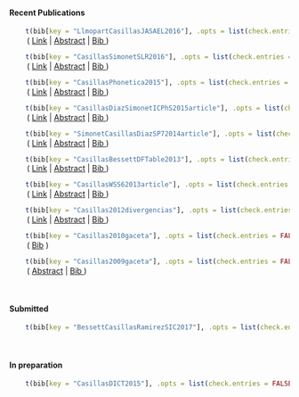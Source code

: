 

<!-- START TAB 3 -->
<div class="tab-pane fade" id="publications" style="margin-left:2em;text-indent:-2em">
  <h4>Recent Publications</h4>
<!-- <div class="minip"> -->

<span class="tempTimes">










```r
print(bib[key = "LlmopartCasillasJASAEL2016"], .opts = list(check.entries = FALSE, style = "html", bib.style = "authoryear"))
```

<!-- START METADATA -->
<div style="text-indent:.25em;margin-top:-1em" align="left">
( <a alt="JASAEL2016" href="http://scitation.aip.org/content/asa/journal/jasa/139/5/10.1121/1.4951704" target='_new'><span class="showtooltip" title="Read paper">Link</span></a> |
<a href="javascript:ReverseDisplay('LlmopartCasillasJASAEL2016Abstract')">Abstract</a> |
<a href="javascript:ReverseDisplay('LlmopartCasillasJASAEL2016Bib')">Bib </a> )

<div id="LlmopartCasillasJASAEL2016Abstract" style="display:none;margin-left:2em;text-indent:0em">
<p class="minip">Limited exposure to ambiguous auditory stimuli results in perceptual recalibration. When unambiguous stimuli are used instead, selective adaptation (SA) effects have been reported, even after few adaptor presentations. Crucially, selective adaptation by an ambiguous sound in biasing lexical contexts had previously been found only after massive adaptor repetition [Samuel (2001). Psychol. Sci. 12(4), 348–351]. The present study shows that extensive exposure is not necessary for lexically driven selective adaptation to occur. Lexically driven selective adaptation can arise after as few as nine adaptor presentations. Additionally, build-up course inspection reveals several parallelisms with the time course observed for SA with unambiguous stimuli.</p>
</div>

<div id="LlmopartCasillasJASAEL2016Bib" style="display:none" class="minip">

```r
toBiblatex(bib[key = "LlmopartCasillasJASAEL2016"], .opts = list(style = "html"))
```

</div>
</div> 
<!-- END METADATA -->















```r
print(bib[key = "CasillasSimonetSLR2016"], .opts = list(check.entries = FALSE, style = "html", bib.style = "authoryear"))
```

<!-- START METADATA -->
<div style="text-indent:.25em;margin-top:-1em" align="left">
( <a alt="SDSLR2016" href="http://slr.sagepub.com/content/32/2/171.abstract" target='_new'><span class="showtooltip" title="Read paper">Link</span></a> |
<a href="javascript:ReverseDisplay('CasillasSimonetSLR2016')">Abstract</a> |
<a href="javascript:ReverseDisplay('CasillasSimonetSLR2016bib')">Bib </a> )

<div id="CasillasSimonetSLR2016" style="display:none;margin-left:2em;text-indent:0em">
<p class="minip">This study investigates how fluent second-language (L2) learners of English produce and perceive the /æ/–/ɑ/ vowel contrast of Southwestern American English. Two learner groups are examined: (1) early, proficient English speakers who were raised by Spanish-speaking families but who became dominant in English during childhood and, as adults, lack communicative abilities in Spanish, and (2) Spanish-speaking late learners of English who continue to be dominant in Spanish. The participants provided data in three tasks: one production and two perceptual. The study finds that both learner groups differ from native controls in their production and perception of the /æ/–/ɑ/ contrast. The findings shed light on our understanding of the relative effects of age (at onset of language exposure) and language dominance (at time of testing) by showing that sequential bilingualism impacts phonetic behavior even when speakers have become dominant in the target language.</p>
</div>

<div id="CasillasSimonetSLR2016bib" style="display:none" class="minip">

```r
toBiblatex(bib[key = "CasillasSimonetSLR2016"], .opts = list(style = "html"))
```

</div>
</div> 
<!-- END METADATA -->















```r
print(bib[key = "CasillasPhonetica2015"], .opts = list(check.entries = FALSE, style = "html", bib.style = "authoryear"))
```

<!-- START METADATA -->
<div style="text-indent:.25em;margin-top:-1em" align="left">
( <a alt="SDPHON2015" href="http://www.karger.com/Article/Abstract/431101" target='_new'><span class="showtooltip" title="Read paper">Link</span></a> |
<a href="javascript:ReverseDisplay('CasillasPhonetica2015')">Abstract</a> |
<a href="javascript:ReverseDisplay('CasillasPhonetica2015bib')">Bib </a> )

<div id="CasillasPhonetica2015" style="display:none;margin-left:2em;text-indent:0em">
<p class="minip">The present study explored the production and perception of the /i/-/ɪ/ vowel contrast in second language (L2)-dominant early learners of American English who no longer fluently speak their first language (L1, Spanish). The production task analyzed the extent to which the early learner group differed from controls (native English speakers and L1-Spanish late-onset learners of English) with regard to duration and spectral centroids. The perception experiment examined how these early learners classified resynthesized stimuli drawn from the /i/-/ɪ/ con- trast using distinct acoustic cues – spectral and temporal – in a 2-alternative forced choice identification task. The first experiment revealed that the early learners produced the contrast in a native-like manner in terms of the spectral envelope and duration use. The second experiment found that early learners differed from both control groups in how they categorized the /i/-/ɪ/ continua based on spectrum and duration, and the extent to which they rely on these two cues. The effects of linguistic experience on L2 phonetic behavior are discussed.</p>
</div>

<div id="CasillasPhonetica2015bib" style="display:none" class="minip">

```r
toBiblatex(bib[key = "CasillasPhonetica2015"], .opts = list(style = "html"))
```

</div>
</div> 
<!-- END METADATA -->


















```r
print(bib[key = "CasillasDiazSimonetICPhS2015article"], .opts = list(check.entries = FALSE, style = "html", bib.style = "authoryear"))
```

<!-- START METADATA -->
<div style="text-indent:.25em;margin-top:-1em" align="left">
( <a alt="ICPhS2015" href="https://www.researchgate.net/publication/280840068_ACOUSTICS_OF_SPANISH_AND_ENGLISH_CORONAL_STOPS" target='_new'><span class="showtooltip" title="Read paper">Link</span></a> |
<a href="javascript:ReverseDisplay('CasillasDiazSimonetICPhS2015article')">Abstract</a> |
<a href="javascript:ReverseDisplay('CasillasDiazSimonetICPhS2015bib')">Bib </a> )

<div id="CasillasDiazSimonetICPhS2015article" style="display:none;margin-left:2em;text-indent:0em">
<p class="minip">This study explores the acoustic correlates that distinguish coronal stops (/t/, /d/) between English and Spanish. English and Spanish coronal stops are hypothesized to differ in terms of voice-onset time and place of articulation. We are particularly concerned with capturing the place of articulation difference with acoustic data, as the voice-onset time difference is well known. Specifically, we focus on English /d/ and Spanish /t/, which are phonetically-voiceless stops with a short-lag voice-onset time. Spanish /t/ has been described as being articulated at dental place, whereas English /d/ is articulated at alveolar place. Mixed-effects models explored various spectral measurements of the consonant burst and found that standard deviation, relative burst intensity, and center of gravity differed as a function of place of articulation (or language).</p>
</div>

<div id="CasillasDiazSimonetICPhS2015bib" style="display:none" class="minip">

```r
toBiblatex(bib[key = "CasillasDiazSimonetICPhS2015article"], .opts = list(style = "html"))
```

</div>
</div> 
<!-- END METADATA -->



```r
print(bib[key = "SimonetCasillasDiazSP72014article"], .opts = list(check.entries = FALSE, style = "html", bib.style = "authoryear"))
```

<!-- START METADATA -->
<div style="text-indent:.25em;margin-top:-1em" align="left">
( <a alt="SpeechProsody" href="https://www.researchgate.net/publication/272090285_The_effects_of_stressaccent_on_VOT_depend_on_language_%28English_Spanish%29_consonant_%28d_t%29_and_linguistic_experience_%28monolinguals_bilinguals%29" target='_new'><span class="showtooltip" title="Read paper">Link</span></a> |
<a href="javascript:ReverseDisplay('SimonetCasillasDiazSP72014')">Abstract</a> |
<a href="javascript:ReverseDisplay('SimonetCasillasDiazSP72014bib')">Bib </a> )

<div id="SimonetCasillasDiazSP72014" style="display:none;margin-left:2em;text-indent:0em">
<p class="minip">This study examines Voice Onset Times of coronal stops in utterance-initial position in two languages. Crucially, the effects of lexical stress (stressed, unstressed syllable) on VOT are analyzed. The study investigates aspirated stops (English /t/), short-lag voiceless stops (English /d/, Spanish /t/) and pre-voiced stops (Spanish /d/). Three groups of speakers provide data: English monolinguals, Spanish monolinguals, and proficient Spanish-English bilinguals. The study finds that lexical stress lengthens aspiration (English /t/) and prevoicing (Spanish /d/) but it does not alter significantly short-lag stops (Spanish /t/, English /d/). Monolinguals and bilinguals differ slightly in their phonetic behavior. Implications for gestural coordination as well as for feature theory are discussed.</p>
</div>

<div id="SimonetCasillasDiazSP72014bib" style="display:none" class="minip">

```r
toBiblatex(bib[key = "SimonetCasillasDiazSP72014article"], .opts = list(style = "html"))
```

</div>
</div> 
<!-- END METADATA -->







```r
print(bib[key = "CasillasBessettDFTable2013"], .opts = list(check.entries = FALSE, style = "html", bib.style = "authoryear"))
```
<!-- START METADATA -->
<div style="text-indent:.25em;margin-top:-1em" align="left">
( <a alt="RASGOS" href="https://github.com/jvcasill/rasgos_distintivos" target='_new'><span class="showtooltip" title="RASGOS">Link</span></a> |
<a href="javascript:ReverseDisplay('CasillasBessettDFTable2013Abstract')">Abstract</a> |
<a href="javascript:ReverseDisplay('CasillasBessettDFTable2013Bib')">Bib </a> )

<div id="CasillasBessettDFTable2013Abstract" style="display:none;margin-left:2em;text-indent:0em">
<p class="minip">Table of allophones and distinctive features of Spanish (in Fonología generativa contemporánea de la lengua española).</p>
</div>

<div id="CasillasBessettDFTable2013Bib" style="display:none" class="minip">

```r
toBiblatex(bib[key = "CasillasBessettDFTable2013"])
```
</div>
</div>
<!-- END METADATA -->











```r
print(bib[key = "CasillasWSS62013article"], .opts = list(check.entries = FALSE, style = "html", bib.style = "authoryear"))
```
<!-- START METADATA -->
<div style="text-indent:.25em;margin-top:-1em" align="left">
( <a alt="WSS6" href="http://www.lingref.com/cpp/wss/6/abstract2867.html" target='_new'><span class="showtooltip" title="WSS6 abstract">Link</span></a> |
<a href="javascript:ReverseDisplay('CasillasWSS62013Abstract')">Abstract</a> |
<a href="javascript:ReverseDisplay('CasillasWSS62013Bib')">Bib </a> )

<div id="CasillasWSS62013Abstract" style="display:none;margin-left:2em;text-indent:0em">
<p class="minip">La presente investigación examina las actitudes lingüísticas que tienen los hablantes de español de la comunidad de habla de Tucson, Arizona hacia el dialecto sonorense. Concretamente, se investiga el efecto que tiene la realización del africado prepalatal sordo y su variante fricativa no estándar sobre las percepciones de credibilidad de 4 candidatos a un puesto de trabajo hipotético. Un cuestionario basado en los índices de credibilidad utilizados por McCroskey (1999) se distribuyó a 111 participantes para medir sus actitudes hacia los 4 candidatos. El experimento consistió en una variación de la técnica matched-guise para asignar a los participantes a uno de dos grupos, el primero escuchó la variante estándar y el segundo la variante fricativa. Se demuestra que la variante fricativa recibe valoraciones de credibilidad más bajas que la variante estándar.</p>
</div>

<div id="CasillasWSS62013Bib" style="display:none" class="minip">

```r
toBiblatex(bib[key = "CasillasWSS62013article"])
```
</div>
</div>
<!-- END METADATA -->



```r
print(bib[key = "Casillas2012divergencias"], .opts = list(check.entries = FALSE, style = "html", bib.style = "authoryear"))
```

<!-- START METADATA -->
<div style="text-indent:.25em;margin-top:-1em" align="left">
( <a alt="Divergencias" href="http://divergencias.arizona.edu/sites/divergencias.arizona.edu/files/articles/FricativizacionDivergencias.pdf" target='_new'><span class="showtooltip" title="Read paper">Link</span></a> |
<a href="javascript:ReverseDisplay('Casillas2012Abstract')">Abstract</a> |
<a href="javascript:ReverseDisplay('Casillas2012Bib')">Bib </a> )

<div id="Casillas2012Abstract" style="display:none;margin-left:2em;text-indent:0em">
<p class="minip">La fricativización del fonema /ʧ/ supone uno de los procesos fonológicos más productivos del español mexicano, sin embargo, actualmente sigue siendo uno de los menos estudiados. Partiendo de las investigaciones de Cedergren (1973), Brown (1989) y Herrera (2006), el presente estudio analiza la fricativización del fonema /ʧ/ en el español de las mujeres del sur de Arizona. El uso de una regresión de subida y bajada de Goldvarb X determinó que la edad de las participantes, el contexto posterior a /ʧ/ y el lugar de nacimiento son factores determinantes para la realización de la variante fricativa.</p>
</div>

<div id="Casillas2012Bib" style="display:none" class="minip">

```r
toBiblatex(bib[key = "Casillas2012divergencias"])
```
</div>
</div>
<!-- END METADATA -->




```r
print(bib[key = "Casillas2010gaceta"], .opts = list(check.entries = FALSE, style = "html", bib.style = "authoryear"))
```

<!-- START METADATA -->
<div style="text-indent:.25em;margin-top:-1em" align="left">
( <a href="javascript:ReverseDisplay('Casillas2010Bib')">Bib</a> )

<div id="Casillas2010Bib" style="display:none" class="minip">

```r
toBiblatex(bib[key = "Casillas2010gaceta"])
```
</div>
</div>
<!-- END METADATA -->



```r
print(bib[key = "Casillas2009gaceta"], .opts = list(check.entries = FALSE, style = "html", bib.style = "authoryear"))
```

<!-- START METADATA -->
<div style="text-indent:.25em;margin-top:-1em" align="left">
( <a href="javascript:ReverseDisplay('Casillas2009Abstract')">Abstract</a> |
<a href="javascript:ReverseDisplay('Casillas2009Bib')">Bib </a> )

<div id="Casillas2009Abstract" style="display:none;margin-left:2em;text-indent:0em">
<p class="minip">El refrán es una de las partes fundamentales de la lengua castellana que vemos plasmada en toda la cultura española, tanto en el habla cotidiana como en la literatura. El refrán ha tenido y sigue teniendo suma importancia a la hora de conocer y entender la cultura hispana, ya sea oral o en textos escritos. Es algo que los estudiantes de español como segunda lengua pueden comprobar puesto que supone un reto en su aprendizaje. Como es bien sabido, El Quijote, novela estudiada exhaustivamente desde que fue publicada por primera vez, es una fuente paremiológica imprescindible para quien quiera aprender, investigar o simplemente gozar del refranero cervantino. En palabras de Tarnovska: “No hay otra obra literaria que sea ni pueda ser considerada refranero popular de la misma importancia que El Quijote” (287). Además de ser una de las obras de literatura más esenciales de todos los tiempos, también es un recurso, una vía por medio de la cual el lector puede acercarse a la cultura española.</p>
</div>

<div id="Casillas2009Bib" style="display:none" class="minip">

```r
toBiblatex(bib[key = "Casillas2009gaceta"])
```
</div>
</div>
</br>
<!-- END METADATA -->












<h4>Submitted</h4>

```r
print(bib[key = "BessettCasillasRamirezSIC2017"], .opts = list(check.entries = FALSE, style = "html", bib.style = "authoryear"))
```

</br>

<h4>In preparation</h4>

```r
print(bib[key = "CasillasDICT2015"], .opts = list(check.entries = FALSE, style = "html", bib.style = "authoryear"))
```

</span>
<!-- </div> -->
</div> <!-- END TAB 3 -->




